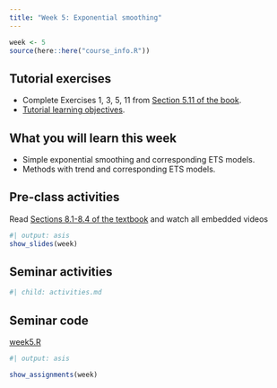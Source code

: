 ```yaml
---
title: "Week 5: Exponential smoothing"
---
```


```r
week <- 5
source(here::here("course_info.R"))
```

## Tutorial exercises

-   Complete Exercises 1, 3, 5, 11  from [Section 5.11 of the book](https://otexts.com/fpp3/toolbox-exercises.html).
-   [Tutorial learning objectives](tute-lo.qmd).
<!-- -   <i class="bi bi-download"></i> [Week 5 Tutorial Solution.html](Week5.html){download="Week 5 Tutorial Solution.html"} -->

## What you will learn this week

* Simple exponential smoothing and corresponding ETS models.
* Methods with trend and corresponding ETS models.


## Pre-class activities

Read [Sections 8.1-8.4 of the textbook](https://otexts.com/fpp3/expsmooth.html) and watch all embedded videos

```r
#| output: asis
show_slides(week)
```

## Seminar activities

```r
#| child: activities.md
```


## Seminar code

::: {.callout appearance="minimal"}
<i class="bi bi-download"></i> [week5.R](week5.R){download="week5.R"}
:::



```r
#| output: asis

show_assignments(week)
```
